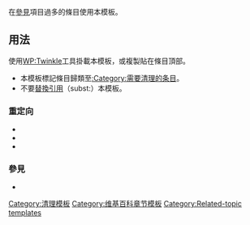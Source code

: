 {{Documentation subpage}}
<!-- PLEASE ADD CATEGORIES AND INTERWIKIS AT THE BOTTOM OF THIS PAGE -->

在[[WP:SEEALSO|參見]]項目過多的條目使用本模板。

==用法==
使用[[WP:Twinkle]]工具掛載本模板，或複製{{tlx|1={{BASEPAGENAME}}|2=time=<nowiki>{{subst:#time:c}}</nowiki>}}貼在條目頂部。

*本模板標記條目歸類至[[:Category:需要清理的条目]]。
*不要[[Wikipedia:替換引用|替換引用]]（subst:）本模板。

=== 重定向 ===
* {{tl|Cleanup see also}}
* {{tl|See also cleanup}}
* {{tl|過多參見}}

=== 參見 ===
* {{tl|Further reading cleanup}}
<includeonly>
<!-- CATEGORIES HERE, THANKS -->
[[Category:清理模板]]
[[Category:维基百科章节模板]]
[[Category:Related-topic templates]]
</includeonly>